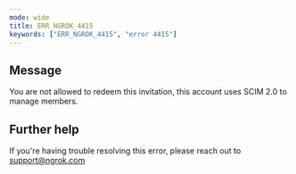```yaml
---
mode: wide
title: ERR_NGROK_4415
keywords: ["ERR_NGROK_4415", "error 4415"]
---
```


## Message

You are not allowed to redeem this invitation, this account uses SCIM 2.0 to manage members.

## Further help

If you're having trouble resolving this error, please reach out to [support@ngrok.com](mailto:support@ngrok.com?subject=Help%20with%20ERR_NGROK_4415)
